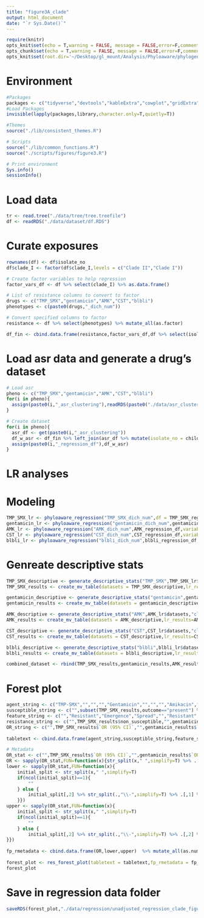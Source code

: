 ```yaml
---
title: "figure3A_clade"
output: html_document
date: "`r Sys.Date()`"
--- 
```


```r
require(knitr)
opts_knit$set(echo = T,warning = FALSE, message = FALSE,error=F,comment=NA) 
opts_chunk$set(echo = T,warning = FALSE, message = FALSE,error=F,comment=NA)
opts_knit$set(root.dir='~/Desktop/gl_mount/Analysis/Phyloaware/phylogenetic-resistance-ms/')
```

# Environment
```r
#Packages
packages <- c("tidyverse","devtools","kableExtra","cowplot","gridExtra",'forestplot','tableone','phyloAMR','ape')   
#Load Packages
invisible(lapply(packages,library,character.only=T,quietly=T))

#Themes
source("./lib/consistent_themes.R")

# Scripts
source("./lib/common_functions.R")
source("./scripts/figures/figure3.R")

# Print environment
Sys.info()
sessionInfo()
```

# Load data
```r
tr <- read.tree("./data/tree/tree.treefile")      
df <- readRDS("./data/dataset/df.RDS")
```

# Curate exposures 
```r
rownames(df) <- df$isolate_no    
df$clade_I <- factor(df$clade_I,levels = c("Clade II","Clade I"))

# Create factor variables to help regression 
factor_vars_df <- df %>% select(clade_I) %>% as.data.frame()

# List of resistance columns to convert to factor
drugs <- c("TMP_SMX","gentamicin","AMK","CST","blbli")
phenotypes <- c(paste0(drugs,"_dich_num"))

# Convert specified columns to factor
resistance <- df %>% select(phenotypes) %>% mutate_all(as.factor) 

df_fin <- cbind.data.frame(resistance,factor_vars_df,df %>% select(isolate_no,Patient_ID,Cx_date))
```

# Load asr data and generate a drug's dataset
```r
# Load asr
pheno <- c("TMP_SMX","gentamicin","AMK","CST","blbli")
for(i in pheno){
  assign(paste0(i,"_asr_clustering"),readRDS(paste0("./data/asr_clustering/",i,"_asr_clustering.RDS")))
}

# Create dataset
for(i in pheno){
  asr_df <- get(paste0(i,"_asr_clustering"))
  df_w_asr <- df_fin %>% left_join(asr_df %>% mutate(isolate_no = child_name))
  assign(paste0(i,"_regression_df"),df_w_asr)
}
```

# LR analyses 
# Modeling 
```r
TMP_SMX_lr <- phyloaware_regression("TMP_SMX_dich_num",df = TMP_SMX_regression_df,variables = "clade_I",first_present = T,patient_id = 'Patient_ID',culture_date = "Cx_date",multivariable = F)
gentamicin_lr <- phyloaware_regression("gentamicin_dich_num",gentamicin_regression_df,variables = "clade_I",first_present = T,patient_id = 'Patient_ID',culture_date = "Cx_date",multivariable = F)   
AMK_lr <- phyloaware_regression("AMK_dich_num",AMK_regression_df,variables = "clade_I",first_present = T,patient_id = 'Patient_ID',culture_date = "Cx_date",multivariable = F)
CST_lr <- phyloaware_regression("CST_dich_num",CST_regression_df,variables = "clade_I",first_present = T,patient_id = 'Patient_ID',culture_date = "Cx_date",multivariable = F)
blbli_lr <- phyloaware_regression("blbli_dich_num",blbli_regression_df,variables ="clade_I",first_present = T,patient_id = 'Patient_ID',culture_date = "Cx_date",multivariable = F)  
```

# Genreate descriptive stats
```r
TMP_SMX_descriptive <- generate_descriptive_stats("TMP_SMX",TMP_SMX_lr$datasets,variables = "clade_I",factorVars = "clade_I")
TMP_SMX_results <- create_mv_table(datasets = TMP_SMX_descriptive,lr_results=TMP_SMX_lr$univariable)  

gentamicin_descriptive <- generate_descriptive_stats("gentamicin",gentamicin_lr$datasets,"clade_I",factorVars = "clade_I")
gentamicin_results <- create_mv_table(datasets = gentamicin_descriptive,lr_results=gentamicin_lr$univariable)

AMK_descriptive <- generate_descriptive_stats("AMK",AMK_lr$datasets,"clade_I",factorVars = "clade_I")
AMK_results <- create_mv_table(datasets = AMK_descriptive,lr_results=AMK_lr$univariable)

CST_descriptive <- generate_descriptive_stats("CST",CST_lr$datasets,"clade_I",factorVars = "clade_I")
CST_results <- create_mv_table(datasets = CST_descriptive,lr_results=CST_lr$univariable)

blbli_descriptive <- generate_descriptive_stats("blbli",blbli_lr$datasets,"clade_I",factorVars = "clade_I")
blbli_results <- create_mv_table(datasets = blbli_descriptive,lr_results=blbli_lr$univariable)
```

```r
combined_dataset <- rbind(TMP_SMX_results,gentamicin_results,AMK_results,CST_results,blbli_results)
```

# Forest plot
```r
agent_string <- c("TMP-SMX","","","","Gentamicin","","","","Amikacin","","","","Colistin","","","","BL/BLI Agents","","","")
susceptible_string <- c("",subset(TMP_SMX_results,outcome=="present") %>% .$susceptible,"","","",subset(gentamicin_results,outcome=="present") %>% .$susceptible,"","","",subset(AMK_results,outcome=="present") %>% .$susceptible,"","","",subset(CST_results,outcome=="present") %>% .$susceptible,"","","",subset(blbli_results,outcome=="present") %>% .$susceptible,"","")
feature_string <- c("","Resistant","Emergence","Spread","","Resistant","Emergence","Spread","","Resistant","Emergence","Spread","","NResistant","Emergence","Spread","","Resistant","Emergence","Spread")
resistance_string <- c("",TMP_SMX_results$non_susceptible,"",gentamicin_results$non_susceptible,"",AMK_results$non_susceptible,"",CST_results$non_susceptible,"",blbli_results$non_susceptible)
OR_string <- c("",TMP_SMX_results$`OR (95% CI)`,"",gentamicin_results$`OR (95% CI)`,"",AMK_results$`OR (95% CI)`,"",CST_results$`OR (95% CI)`,"",blbli_results$`OR (95% CI)`)
 
tabletext <- cbind.data.frame(agent_string,susceptible_string,feature_string,resistance_string,OR_string) %>% `colnames<-`(c("agent","susceptible","feature","resistance","OR"))

# Metadata
OR_stat <- c("",TMP_SMX_results$`OR (95% CI)`,"",gentamicin_results$`OR (95% CI)`,"",AMK_results$`OR (95% CI)`,"",CST_results$`OR (95% CI)`,"",blbli_results$`OR (95% CI)`)
OR <- sapply(OR_stat,FUN=function(x){str_split(x," ",simplify=T) %>% .[,1] %>% as.numeric})
lower <- sapply(OR_stat,FUN=function(x){
    initial_split <- str_split(x," ",simplify=T)
    if(ncol(initial_split)==1){
        ""
    } else {
        initial_split[,2] %>% str_split(.,"\\-",simplify=T) %>% .[,1] %>% gsub("\\(","",.) %>% as.numeric
    }})
upper <- sapply(OR_stat,FUN=function(x){
    initial_split <- str_split(x," ",simplify=T)
    if(ncol(initial_split)==1){
        ""
    } else {
        initial_split[,2] %>% str_split(.,"\\-",simplify=T) %>% .[,2] %>% gsub("\\)","",.) %>% as.numeric
}})    
    
fp_rmetadata <- cbind.data.frame(OR,lower,upper)  %>% mutate_all(as.numeric)
  
forest_plot <- res_forest_plot(tabletext = tabletext,fp_rmetadata = fp_rmetadata,outcome_name="Clade I Isolate") 
forest_plot
```

# Save in regression data folder
```r
saveRDS(forest_plot,"./data/regression/unadjusted_regression_clade_figure.RDS")
```
